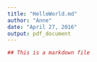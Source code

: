 ```yaml
---
title: "HelloWorld.md"
author: "Anne"
date: "April 27, 2016"
output: pdf_document
---
```



```r
## This is a markdown file
```

